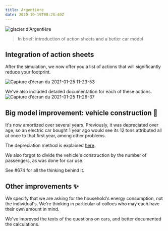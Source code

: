 ```yaml
---
title: Argentière
date: 2020-10-19T08:28:40Z
---
```


![glacier d'Argentière](https://upload.wikimedia.org/wikipedia/commons/thumb/f/f5/GalcierArgentiere7479.JPG/800px-GalcierArgentiere7479.JPG)

> In brief: introduction of action sheets and a better car model

## Integration of action sheets 

After the simulation, we now offer you a list of actions that will significantly reduce your footprint. 

![Capture d’écran du 2021-01-25 11-23-53](https://user-images.githubusercontent.com/1177762/105693284-d2b9de80-5eff-11eb-8229-9c7dfd4f2a63.png)

We've also included detailed documentation for each of these actions. 
![Capture d’écran du 2021-01-25 11-26-37](https://user-images.githubusercontent.com/1177762/105693599-347a4880-5f00-11eb-94c2-51a179b8bd48.png)


## Big model improvement: vehicle construction 🚗 

It's now amortized over several years. Previously, it was depreciated over age, so an electric car bought 1 year ago would see its 12 tons attributed all at once to that first year, among other problems. 

The depreciation method is explained <a href="https://ecolab.ademe.fr/apps/climat/documentation/transport/voiture/amortissement-particulier">here</a>.

We also forgot to divide the vehicle's construction by the number of passengers, as was done for car use.

See #674 for all the thinking behind it.

## Other improvements ✨ 

We specify that we are asking for the household's energy consumption, not the individual's. We're thinking in particular of collocs who may each have their own amount in mind.

We've improved the texts of the questions on cars, and better documented the calculations.


